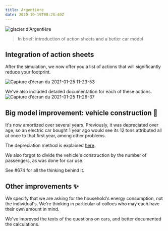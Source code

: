 ```yaml
---
title: Argentière
date: 2020-10-19T08:28:40Z
---
```


![glacier d'Argentière](https://upload.wikimedia.org/wikipedia/commons/thumb/f/f5/GalcierArgentiere7479.JPG/800px-GalcierArgentiere7479.JPG)

> In brief: introduction of action sheets and a better car model

## Integration of action sheets 

After the simulation, we now offer you a list of actions that will significantly reduce your footprint. 

![Capture d’écran du 2021-01-25 11-23-53](https://user-images.githubusercontent.com/1177762/105693284-d2b9de80-5eff-11eb-8229-9c7dfd4f2a63.png)

We've also included detailed documentation for each of these actions. 
![Capture d’écran du 2021-01-25 11-26-37](https://user-images.githubusercontent.com/1177762/105693599-347a4880-5f00-11eb-94c2-51a179b8bd48.png)


## Big model improvement: vehicle construction 🚗 

It's now amortized over several years. Previously, it was depreciated over age, so an electric car bought 1 year ago would see its 12 tons attributed all at once to that first year, among other problems. 

The depreciation method is explained <a href="https://ecolab.ademe.fr/apps/climat/documentation/transport/voiture/amortissement-particulier">here</a>.

We also forgot to divide the vehicle's construction by the number of passengers, as was done for car use.

See #674 for all the thinking behind it.

## Other improvements ✨ 

We specify that we are asking for the household's energy consumption, not the individual's. We're thinking in particular of collocs who may each have their own amount in mind.

We've improved the texts of the questions on cars, and better documented the calculations.


